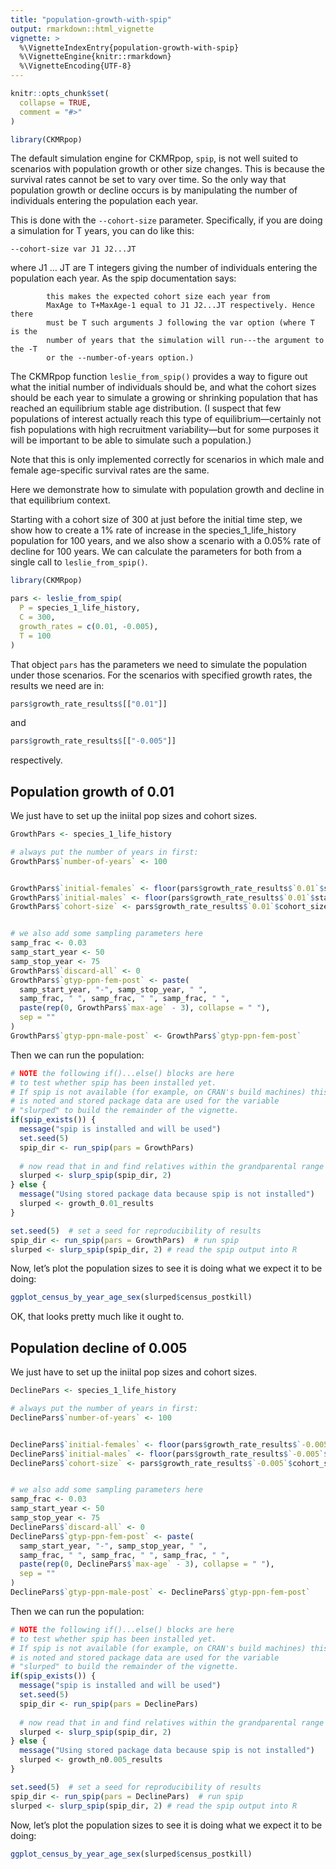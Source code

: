 ```yaml
---
title: "population-growth-with-spip"
output: rmarkdown::html_vignette
vignette: >
  %\VignetteIndexEntry{population-growth-with-spip}
  %\VignetteEngine{knitr::rmarkdown}
  %\VignetteEncoding{UTF-8}
---
```


```r
knitr::opts_chunk$set(
  collapse = TRUE,
  comment = "#>"
)
```

```r
library(CKMRpop)
```

The default simulation engine for CKMRpop, `spip`, is not well suited to scenarios with
population growth or other size changes.  This is because the survival rates cannot be
set to vary over time.  So the only way that population growth or decline occurs is by
manipulating the number of individuals entering the population each year.

This is done with the `--cohort-size` parameter.  Specifically, if you are doing a simulation
for T years, you can do like this:
```
--cohort-size var J1 J2...JT
```
where J1 ... JT are T integers giving the number of individuals entering the
population each year.   As the spip documentation says:
```
        this makes the expected cohort size each year from
        MaxAge to T+MaxAge-1 equal to J1 J2...JT respectively. Hence there
        must be T such arguments J following the var option (where T is the
        number of years that the simulation will run---the argument to the -T
        or the --number-of-years option.)
```

The CKMRpop function `leslie_from_spip()` provides a way to figure out what the
initial number of individuals should be, and what the cohort sizes should be
each year to simulate a growing or shrinking population that has reached
an equilibrium stable age distribution.  (I suspect that few populations of interest
actually reach this type of equilibrium---certainly not fish populations with
high recruitment variability---but for some purposes it will be important
to be able to simulate such a population.)

Note that this is only implemented correctly for scenarios in which male and
female age-specific survival rates are the same.

Here we demonstrate how to simulate with population growth and decline in that
equilibrium context.

Starting with a cohort size of 300 at just before the initial time step, 
we show how to create a 1% rate of increase in the species_1_life_history population
for 100 years, and we also show a scenario with a 0.05% rate of decline
for 100 years.  We can calculate the parameters for both from a single
call to `leslie_from_spip()`.

```r
library(CKMRpop)

pars <- leslie_from_spip(
  P = species_1_life_history, 
  C = 300, 
  growth_rates = c(0.01, -0.005), 
  T = 100
)
```

That object `pars` has the parameters we need to simulate the population under those scenarios.
For the scenarios with specified growth rates, the results we need are in:
```r
pars$growth_rate_results$[["0.01"]]
```
and 
```r
pars$growth_rate_results$[["-0.005"]]
```
respectively.

## Population growth of 0.01

We just have to set up the iniital pop sizes and cohort sizes.
```r
GrowthPars <- species_1_life_history

# always put the number of years in first:
GrowthPars$`number-of-years` <- 100


GrowthPars$`initial-females` <- floor(pars$growth_rate_results$`0.01`$stable_age_distro_fem)
GrowthPars$`initial-males` <- floor(pars$growth_rate_results$`0.01`$stable_age_distro_male)
GrowthPars$`cohort-size` <- pars$growth_rate_results$`0.01`$cohort_size_param_string


# we also add some sampling parameters here
samp_frac <- 0.03
samp_start_year <- 50
samp_stop_year <- 75
GrowthPars$`discard-all` <- 0
GrowthPars$`gtyp-ppn-fem-post` <- paste(
  samp_start_year, "-", samp_stop_year, " ", 
  samp_frac, " ", samp_frac, " ", samp_frac, " ",
  paste(rep(0, GrowthPars$`max-age` - 3), collapse = " "),
  sep = ""
)
GrowthPars$`gtyp-ppn-male-post` <- GrowthPars$`gtyp-ppn-fem-post`
```

Then we can run the population:
```r
# NOTE the following if()...else() blocks are here
# to test whether spip has been installed yet.
# If spip is not available (for example, on CRAN's build machines) this
# is noted and stored package data are used for the variable
# "slurped" to build the remainder of the vignette.
if(spip_exists()) {
  message("spip is installed and will be used")
  set.seed(5)
  spip_dir <- run_spip(pars = GrowthPars)
  
  # now read that in and find relatives within the grandparental range
  slurped <- slurp_spip(spip_dir, 2)
} else {
  message("Using stored package data because spip is not installed")  
  slurped <- growth_0.01_results
}
```
```r
set.seed(5)  # set a seed for reproducibility of results
spip_dir <- run_spip(pars = GrowthPars)  # run spip
slurped <- slurp_spip(spip_dir, 2) # read the spip output into R
```

Now, let's plot the population sizes to see it is doing what we expect it to be doing:
```r
ggplot_census_by_year_age_sex(slurped$census_postkill)
```

OK, that looks pretty much like it ought to. 




## Population decline of 0.005

We just have to set up the iniital pop sizes and cohort sizes.
```r
DeclinePars <- species_1_life_history

# always put the number of years in first:
DeclinePars$`number-of-years` <- 100


DeclinePars$`initial-females` <- floor(pars$growth_rate_results$`-0.005`$stable_age_distro_fem)
DeclinePars$`initial-males` <- floor(pars$growth_rate_results$`-0.005`$stable_age_distro_male)
DeclinePars$`cohort-size` <- pars$growth_rate_results$`-0.005`$cohort_size_param_string


# we also add some sampling parameters here
samp_frac <- 0.03
samp_start_year <- 50
samp_stop_year <- 75
DeclinePars$`discard-all` <- 0
DeclinePars$`gtyp-ppn-fem-post` <- paste(
  samp_start_year, "-", samp_stop_year, " ", 
  samp_frac, " ", samp_frac, " ", samp_frac, " ",
  paste(rep(0, DeclinePars$`max-age` - 3), collapse = " "),
  sep = ""
)
DeclinePars$`gtyp-ppn-male-post` <- DeclinePars$`gtyp-ppn-fem-post`
```

Then we can run the population:
```r
# NOTE the following if()...else() blocks are here
# to test whether spip has been installed yet.
# If spip is not available (for example, on CRAN's build machines) this
# is noted and stored package data are used for the variable
# "slurped" to build the remainder of the vignette.
if(spip_exists()) {
  message("spip is installed and will be used")
  set.seed(5)
  spip_dir <- run_spip(pars = DeclinePars)
  
  # now read that in and find relatives within the grandparental range
  slurped <- slurp_spip(spip_dir, 2)
} else {
  message("Using stored package data because spip is not installed")  
  slurped <- growth_n0.005_results
}
```
```r
set.seed(5)  # set a seed for reproducibility of results
spip_dir <- run_spip(pars = DeclinePars)  # run spip
slurped <- slurp_spip(spip_dir, 2) # read the spip output into R
```

Now, let's plot the population sizes to see it is doing what we expect it to be doing:
```r
ggplot_census_by_year_age_sex(slurped$census_postkill)
```
